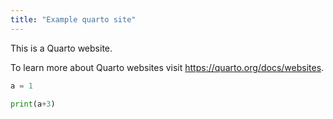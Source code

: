```yaml
---
title: "Example quarto site"
---
```


This is a Quarto website.

To learn more about Quarto websites visit <https://quarto.org/docs/websites>.


```python

a = 1

print(a+3)

```



